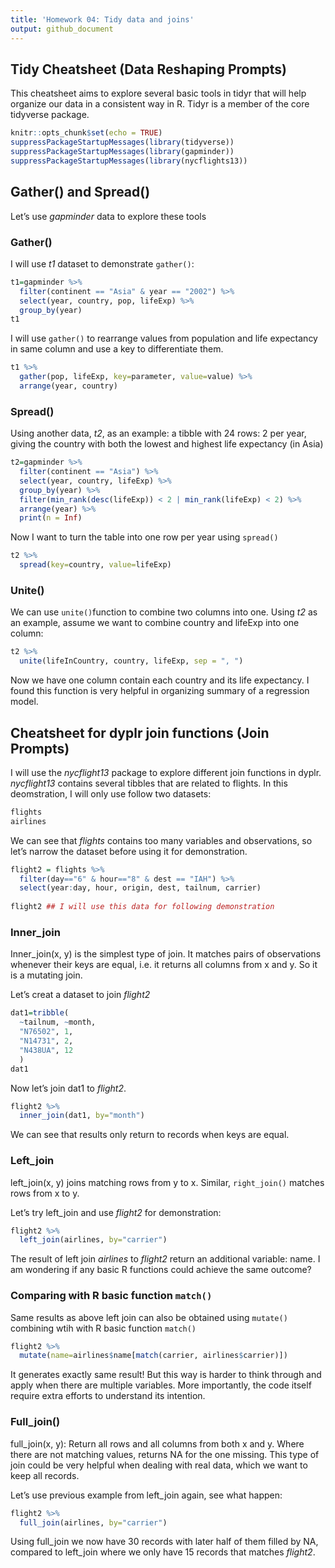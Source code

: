 ```yaml
---
title: 'Homework 04: Tidy data and joins'
output: github_document
---
```

## Tidy Cheatsheet (Data Reshaping Prompts)
This cheatsheet aims to explore several basic tools in tidyr that will help organize our data in a consistent way in R. Tidyr is a member of the core tidyverse package. 

```r
knitr::opts_chunk$set(echo = TRUE)
suppressPackageStartupMessages(library(tidyverse))
suppressPackageStartupMessages(library(gapminder))
suppressPackageStartupMessages(library(nycflights13))
```

## Gather() and Spread()

Let's use _gapminder_ data to explore these tools

### Gather()

I will use _t1_ dataset to demonstrate `gather()`:
```r
t1=gapminder %>%
  filter(continent == "Asia" & year == "2002") %>%
  select(year, country, pop, lifeExp) %>%
  group_by(year) 
t1
```

I will use `gather()` to rearrange values from population and life expectancy in same column and use a key to differentiate them.

```r
t1 %>% 
  gather(pop, lifeExp, key=parameter, value=value) %>% 
  arrange(year, country) 
```


### Spread()

Using another data, _t2_, as an example: a tibble with 24 rows: 2 per year, giving the country with both the lowest and highest life expectancy (in Asia)
```r
t2=gapminder %>%
  filter(continent == "Asia") %>%
  select(year, country, lifeExp) %>%
  group_by(year) %>%
  filter(min_rank(desc(lifeExp)) < 2 | min_rank(lifeExp) < 2) %>% 
  arrange(year) %>%
  print(n = Inf)
```

Now I want to turn the table into one row per year using `spread()`

```r
t2 %>% 
  spread(key=country, value=lifeExp)

```

### Unite()

We can use `unite() `function to combine two columns into one. Using _t2_ as an example, assume we want to combine country and lifeExp into one column:

```r
t2 %>% 
  unite(lifeInCountry, country, lifeExp, sep = ", ")

```

Now we have one column contain each country and its life expectancy. I found this function is very helpful in organizing summary of a regression model.

## Cheatsheet for dyplr join functions (Join Prompts)

I will use the _nycflight13_ package to explore different join functions in dyplr. _nycflight13_ contains several tibbles that are related to flights. In this deomstration, I will only use follow two datasets: 
```r
flights
airlines
```


We can see that _flights_ contains too many variables and observations, so let's narrow the dataset before using it for demonstration.

```r
flight2 = flights %>% 
  filter(day=="6" & hour=="8" & dest == "IAH") %>% 
  select(year:day, hour, origin, dest, tailnum, carrier)
  
flight2 ## I will use this data for following demonstration
```

### Inner_join
Inner_join(x, y) is the simplest type of join. It matches pairs of observations whenever their keys are equal, i.e. it returns all columns from x and y. So it is a mutating join.

Let's creat a dataset to join _flight2_
```r
dat1=tribble(
  ~tailnum, ~month,
  "N76502", 1, 
  "N14731", 2,
  "N438UA", 12
  )
dat1
```

Now let's join dat1 to _flight2_.
```r
flight2 %>% 
  inner_join(dat1, by="month")
```
We can see that results only return to records when keys are equal.

### Left_join
left_join(x, y) joins matching rows from y to x. Similar, `right_join()` matches rows from x to y.

Let's try left_join and use _flight2_ for demonstration:
```r
flight2 %>% 
  left_join(airlines, by="carrier")
```
The result of left join _airlines_ to _flight2_ return an additional variable: name. I am wondering if any basic R functions could achieve the same outcome?

### Comparing with R basic function `match()` 
Same results as above left join can also be obtained using `mutate()` combining wtih with R basic function `match()`

```r
flight2 %>% 
  mutate(name=airlines$name[match(carrier, airlines$carrier)])
```

It generates exactly same result! But this way is harder to think through and apply when there are multiple variables. More importantly, the code itself require extra efforts to understand its intention.

### Full_join()

full_join(x, y): Return all rows and all columns from both x and y. Where there are not matching values, returns NA for the one missing. This type of join could be very helpful when dealing with real data, which we want to keep all records.

Let's use previous example from left_join again, see what happen:
```r
flight2 %>% 
  full_join(airlines, by="carrier")
```

Using full_join we now have 30 records with later half of them filled by NA, compared to left_join where we only have 15 records that matches _flight2_.



